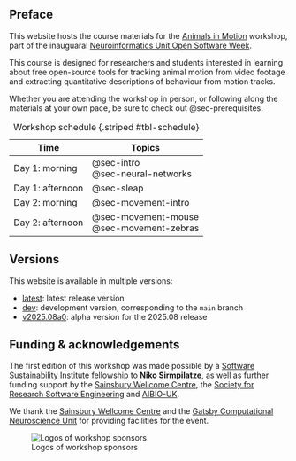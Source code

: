 ## Preface {.unnumbered}

This website hosts the course materials for the [Animals in Motion](https://neuroinformatics.dev/open-software-week/animals-in-motion.html) workshop,
part of the inauguaral [Neuroinformatics Unit Open Software Week](https://neuroinformatics.dev/open-software-week/index.html).

::: {.callout-note title="Target audience"}
This course is designed for researchers and students interested in learning about free open-source tools for tracking animal motion from video footage and extracting quantitative descriptions of behaviour from motion tracks.
:::

Whether you are attending the workshop in person, or following along the materials at your own pace, be sure to check out @sec-prerequisites.

| Time | Topics |
|------|--------|
| Day 1: morning | @sec-intro <br> @sec-neural-networks |
| Day 1: afternoon | @sec-sleap |
| Day 2: morning | @sec-movement-intro |
| Day 2: afternoon | @sec-movement-mouse <br> @sec-movement-zebras |

: Workshop schedule {.striped #tbl-schedule}

## Versions

This website is available in multiple versions:

- [latest](https://animals-in-motion.neuroinformatics.dev/latest/): latest release version
- [dev](https://animals-in-motion.neuroinformatics.dev/dev/): development version, corresponding to the `main` branch
- [v2025.08a0](https://animals-in-motion.neuroinformatics.dev/v2025.08a0/): alpha version for the 2025.08 release

## Funding & acknowledgements

The first edition of this workshop was made possible by a [Software Sustainability Institute](https://www.software.ac.uk/) fellowship to **Niko Sirmpilatze**, as well as further funding support by the [Sainsbury Wellcome Centre](https://www.sainsburywellcome.org/), the [Society for Research Software Engineering](https://society-rse.org/) and [AIBIO-UK](https://aibio.ac.uk/).

We thank the [Sainsbury Wellcome Centre](https://www.sainsburywellcome.org/) and the [Gatsby Computational Neuroscience Unit](https://www.ucl.ac.uk/gatsby/gatsby-computational-neuroscience-unit) for providing facilities for the event.

![Logos of workshop sponsors](img/sponsor-logos.png)
